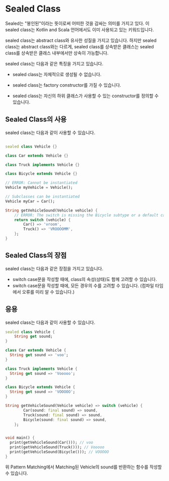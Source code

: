# Sealed Class

Sealed는 "봉인된"이라는 뜻이로써 어떠한 것을 감싸는 의미를 가지고 있다. 이 sealed class는 Kotlin and Scala 언어에서도 이미 사용되고 있는 키워드입니다.

sealed class는 abstract class와 유사한 성질을 가지고 있습니다. 하지만 sealed class는 abstract class와는 다르게, sealed class를 상속받은 클래스는 sealed class를 상속받은 클래스 내부에서만 상속이 가능합니다.

sealed class는 다음과 같은 특징을 가지고 있습니다.

- sealed class는 자체적으로 생성될 수 없습니다.

- sealed class는 factory constructor를 가질 수 있습니다.

- sealed class는 자신의 하위 클래스가 사용할 수 있는 constructor를 정의할 수 있습니다.

## Sealed Class의 사용

sealed class는 다음과 같이 사용할 수 있습니다.

```dart

sealed class Vehicle {}

class Car extends Vehicle {}

class Truck implements Vehicle {}

class Bicycle extends Vehicle {}

// ERROR: Cannot be instantiated
Vehicle myVehicle = Vehicle();

// Subclasses can be instantiated
Vehicle myCar = Car();

String getVehicleSound(Vehicle vehicle) {
    // ERROR: The switch is missing the Bicycle subtype or a default case.
    return switch (vehicle) {
        Car() => 'vroom',
        Truck() => 'VROOOOMM',
    };
}

```

## Sealed Class의 장점

sealed class는 다음과 같은 장점을 가지고 있습니다.

- switch case문을 작성할 때에, class의 속성(상태)도 함께 고려할 수 있습니다.
- switch case문을 작성할 때에, 모든 경우의 수를 고려할 수 있습니다. (컴파일 타임에서 오류를 미리 알 수 있습니다.)

## 응용

sealed class는 다음과 같이 사용할 수 있습니다.

```dart
sealed class Vehicle {
    String get sound;
}

class Car extends Vehicle {
  String get sound => 'voo';
}

class Truck implements Vehicle {
  String get sound => 'Vooooo';
}

class Bicycle extends Vehicle {
  String get sound => 'VOOOOO';
}

String getVehicleSound(Vehicle vehicle) => switch (vehicle) {
        Car(sound: final sound) => sound,
        Truck(sound: final sound) => sound,
        Bicycle(sound: final sound) => sound,
    };


void main() {
  print(getVehicleSound(Car())); // voo
  print(getVehicleSound(Truck())); // Vooooo
  print(getVehicleSound(Bicycle())); // VOOOOO
}
```

위 Pattern Matching에서 Matching된 Vehicle의 sound를 반환하는 함수를 작성할 수 있습니다.
